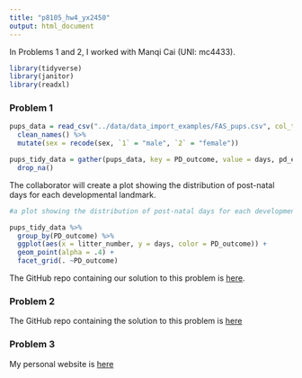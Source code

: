 ```yaml
---
title: "p8105_hw4_yx2450"
output: html_document
---
```


In Problems 1 and 2, I worked with Manqi Cai (UNI: mc4433).

```r
library(tidyverse)
library(janitor)
library(readxl)
```

### Problem 1
```r
pups_data = read_csv("../data/data_import_examples/FAS_pups.csv", col_types = "ciiiii") %>% 
  clean_names() %>% 
  mutate(sex = recode(sex, `1` = "male", `2` = "female"))

pups_tidy_data = gather(pups_data, key = PD_outcome, value = days, pd_ears: pd_walk) %>% 
  drop_na()
```

The collaborator will create a plot showing the distribution of post-natal days for each developmental landmark.
```r
#a plot showing the distribution of post-natal days for each developmental landmark.

pups_tidy_data %>% 
  group_by(PD_outcome) %>% 
  ggplot(aes(x = litter_number, y = days, color = PD_outcome)) +
  geom_point(alpha = .4) +
  facet_grid(. ~PD_outcome)

```

The GitHub repo containing our solution to this problem is [here](https://github.com/jeff-goldsmith/vbvs.concurrent).


### Problem 2

The GitHub repo containing the solution to this problem is [here](https://github.com/julia-wrobel/depthTests)


### Problem 3

My personal website is [here](http://jeffgoldsmith.com)
